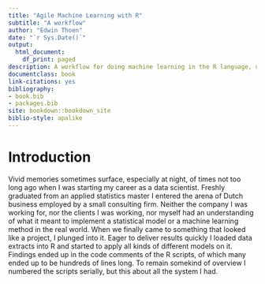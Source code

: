 ```yaml
--- 
title: "Agile Machine Learning with R"
subtitle: "A workflow"
author: "Edwin Thoen"
date: "`r Sys.Date()`"
output:
  html_document:
    df_print: paged
description: A workflow for doing machine learning in the R language, using Agile principles.
documentclass: book
link-citations: yes
bibliography:
- book.bib
- packages.bib
site: bookdown::bookdown_site
biblio-style: apalike
---
```


# Introduction

Vivid memories sometimes surface, especially at night, of times not too long ago when I was starting my career as a data scientist. Freshly graduated from an applied statistics master I entered the arena of Dutch business employed by a small consulting firm. Neither the company I was working for, nor the clients I was working, nor myself had an understanding of what it meant to implement a statistical model or a machine learning method in the real world. When we finally came to something that looked like a project, I plunged into it. Eager to deliver results quickly I loaded data extracts into R and started to apply all kinds of different models on it. Findings ended up in the code comments of the R scripts, of which many ended up to be hundreds of lines long. To remain somekind of overview I numbered the scripts serially, but this about all the system I had. 
